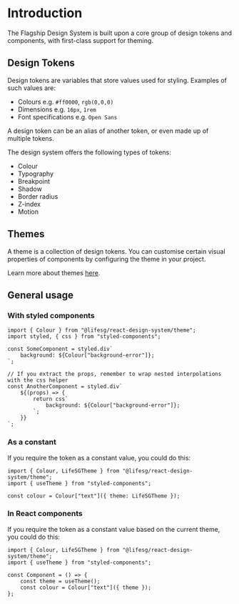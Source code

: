 
<Meta title="Foundations/Introduction" />

# Introduction

The Flagship Design System is built upon a core group of design tokens and components,
with first-class support for theming.

## Design Tokens

Design tokens are variables that store values used for styling. Examples of such
values are:

-   Colours e.g. `#ff0000`, `rgb(0,0,0)`
-   Dimensions e.g. `16px`, `1rem`
-   Font specifications e.g. `Open Sans`

A design token can be an alias of another token, or even made up of multiple tokens.

The design system offers the following types of tokens:

-   Colour
-   Typography
-   Breakpoint
-   Shadow
-   Border radius
-   Z-index
-   Motion

## Themes

A theme is a collection of design tokens. You can customise certain visual
properties of components by configuring the theme in your project.

Learn more about themes [here](/docs/foundations-themes-introduction--docs).

## General usage

### With styled components

```tsx
import { Colour } from "@lifesg/react-design-system/theme";
import styled, { css } from "styled-components";

const SomeComponent = styled.div`
    background: ${Colour["background-error"]};
`;

// If you extract the props, remember to wrap nested interpolations with the css helper
const AnotherComponent = styled.div`
    ${(props) => {
        return css`
            background: ${Colour["background-error"]};
        `;
    }}
`;
```

### As a constant

If you require the token as a constant value, you could do this:

```tsx
import { Colour, LifeSGTheme } from "@lifesg/react-design-system/theme";
import { useTheme } from "styled-components";

const colour = Colour["text"]({ theme: LifeSGTheme });
```

### In React components

If you require the token as a constant value based on the current theme, you
could do this:

```tsx
import { Colour, LifeSGTheme } from "@lifesg/react-design-system/theme";
import { useTheme } from "styled-components";

const Component = () => {
    const theme = useTheme();
    const colour = Colour["text"]({ theme });
};
```
